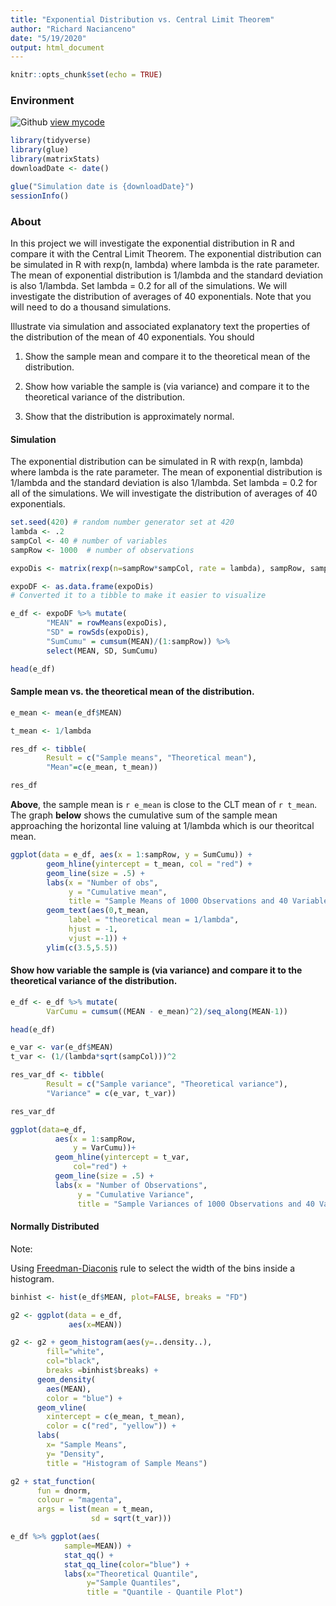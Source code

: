 ```yaml
---
title: "Exponential Distribution vs. Central Limit Theorem"
author: "Richard Nacianceno"
date: "5/19/2020"
output: html_document
---
```


```r
knitr::opts_chunk$set(echo = TRUE)
```

### Environment

![Github](./Octocat.png) [view mycode](https://github.com/ranalytica/CentralLimitTheorem){target="_blank"}
```r
library(tidyverse)
library(glue)
library(matrixStats)
downloadDate <- date()

glue("Simulation date is {downloadDate}")
sessionInfo()
```

### About

In this project we will investigate the exponential distribution in R and compare it with the Central Limit Theorem. The exponential distribution can be simulated in R with rexp(n, lambda) where lambda is the rate parameter. The mean of exponential distribution is 1/lambda and the standard deviation is also 1/lambda. Set lambda = 0.2 for all of the simulations. We will investigate the distribution of averages of 40 exponentials. Note that you will need to do a thousand simulations. 

Illustrate via simulation and associated explanatory text the properties of the distribution of the mean of 40 exponentials. You should

1. Show the sample mean and compare it to the theoretical mean of the distribution.

2. Show how variable the sample is (via variance) and compare it to the theoretical variance of the distribution.

3. Show that the distribution is approximately normal.

#### Simulation

The exponential distribution can be simulated in R with rexp(n, lambda) where lambda is the rate parameter. The mean of exponential distribution is 1/lambda and the standard deviation is also 1/lambda. Set lambda = 0.2 for all of the simulations. We will investigate the distribution of averages of 40 exponentials.

```r
set.seed(420) # random number generator set at 420
lambda <- .2 
sampCol <- 40 # number of variables
sampRow <- 1000  # number of observations

expoDis <- matrix(rexp(n=sampRow*sampCol, rate = lambda), sampRow, sampCol)

expoDF <- as.data.frame(expoDis)
# Converted it to a tibble to make it easier to visualize

e_df <- expoDF %>% mutate(
        "MEAN" = rowMeans(expoDis), 
        "SD" = rowSds(expoDis), 
        "SumCumu" = cumsum(MEAN)/(1:sampRow)) %>% 
        select(MEAN, SD, SumCumu)

head(e_df)
```

#### Sample mean vs. the theoretical mean of the distribution.

```r
e_mean <- mean(e_df$MEAN)

t_mean <- 1/lambda

res_df <- tibble(
        Result = c("Sample means", "Theoretical mean"),
        "Mean"=c(e_mean, t_mean))

res_df
```

**Above**, the sample mean is `r e_mean` is close to the CLT mean of `r t_mean`. The graph **below** shows the cumulative sum of the sample mean approaching the horizontal line valuing at 1/lambda which is our theoritcal mean.  

```r
ggplot(data = e_df, aes(x = 1:sampRow, y = SumCumu)) + 
        geom_hline(yintercept = t_mean, col = "red") +
        geom_line(size = .5) + 
        labs(x = "Number of obs", 
             y = "Cumulative mean", 
             title = "Sample Means of 1000 Observations and 40 Variables") +
        geom_text(aes(0,t_mean,
             label = "theoretical mean = 1/lambda", 
             hjust = -1, 
             vjust =-1)) + 
        ylim(c(3.5,5.5))

```

#### Show how variable the sample is (via variance) and compare it to the theoretical variance of the distribution.

```r
e_df <- e_df %>% mutate(
        VarCumu = cumsum((MEAN - e_mean)^2)/seq_along(MEAN-1))

head(e_df)
```


```r
e_var <- var(e_df$MEAN)
t_var <- (1/(lambda*sqrt(sampCol)))^2

res_var_df <- tibble(
        Result = c("Sample variance", "Theoretical variance"), 
        "Variance" = c(e_var, t_var))

res_var_df
```


```r
ggplot(data=e_df, 
          aes(x = 1:sampRow, 
              y = VarCumu))+ 
          geom_hline(yintercept = t_var, 
              col="red") + 
          geom_line(size = .5) + 
          labs(x = "Number of Observations", 
               y = "Cumulative Variance", 
               title = "Sample Variances of 1000 Observations and 40 Variables")
```

#### Normally Distributed

Note:

Using [Freedman-Diaconis](https://en.wikipedia.org/wiki/Freedman%E2%80%93Diaconis_rule) rule to select the width of the bins inside a histogram.  

```r
binhist <- hist(e_df$MEAN, plot=FALSE, breaks = "FD")

g2 <- ggplot(data = e_df, 
             aes(x=MEAN)) 

g2 <- g2 + geom_histogram(aes(y=..density..),
        fill="white", 
        col="black",
        breaks =binhist$breaks) + 
      geom_density(
        aes(MEAN), 
        color = "blue") + 
      geom_vline(
        xintercept = c(e_mean, t_mean), 
        color = c("red", "yellow")) + 
      labs(
        x= "Sample Means", 
        y= "Density", 
        title = "Histogram of Sample Means")

g2 + stat_function(
      fun = dnorm, 
      colour = "magenta", 
      args = list(mean = t_mean, 
                  sd = sqrt(t_var)))
```

```r
e_df %>% ggplot(aes(
            sample=MEAN)) +   
            stat_qq() + 
            stat_qq_line(color="blue") + 
            labs(x="Theoretical Quantile", 
                 y="Sample Quantiles", 
                 title = "Quantile - Quantile Plot")
```



